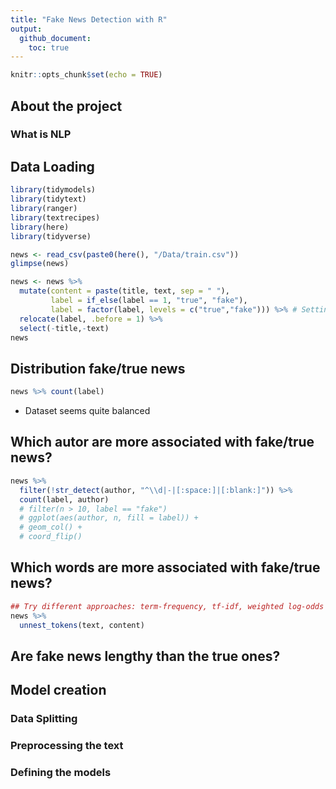 ```yaml
---
title: "Fake News Detection with R"
output: 
  github_document:
    toc: true
---
```


```r
knitr::opts_chunk$set(echo = TRUE)
```

## About the project 
### What is NLP


## Data Loading

```r
library(tidymodels)
library(tidytext)
library(ranger)
library(textrecipes)
library(here)
library(tidyverse)

news <- read_csv(paste0(here(), "/Data/train.csv"))
glimpse(news)
```

```r
news <- news %>% 
  mutate(content = paste(title, text, sep = " "),
         label = if_else(label == 1, "true", "fake"),
         label = factor(label, levels = c("true","fake"))) %>% # Setting 'true' as first factor 
  relocate(label, .before = 1) %>% 
  select(-title,-text) 
news
```

## Distribution fake/true news

```r
news %>% count(label)
```

* Dataset seems quite balanced  

## Which autor are more associated with fake/true news?

```r
news %>% 
  filter(!str_detect(author, "^\\d|-|[:space:]|[:blank:]")) %>% 
  count(label, author)
  # filter(n > 10, label == "fake")
  # ggplot(aes(author, n, fill = label)) + 
  # geom_col() +
  # coord_flip()
```

## Which words are more associated with fake/true news?

```r
## Try different approaches: term-frequency, tf-idf, weighted log-odds (tidylo package)
news %>% 
  unnest_tokens(text, content)
```

## Are fake news lengthy than the true ones?

## Model creation
### Data Splitting

### Preprocessing the text

### Defining the models













